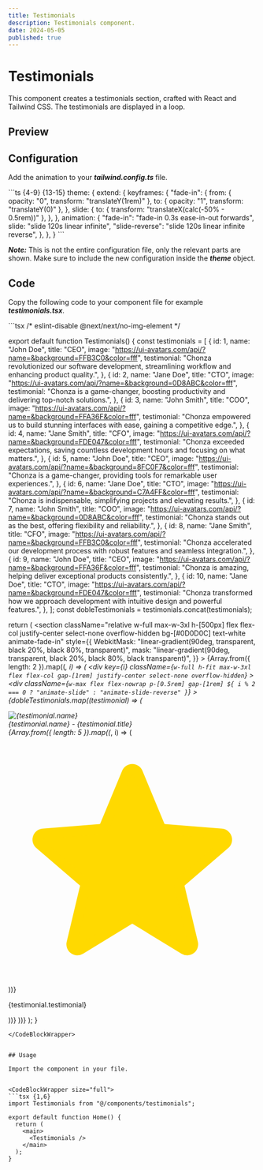 ```yaml
---
title: Testimonials
description: Testimonials component.
date: 2024-05-05
published: true
---
```


# Testimonials

This component creates a testimonials section, crafted with React and Tailwind CSS. The testimonials are displayed in a loop.

## Preview

<ComponentPreview name="testimonials"/> 

## Configuration

Add the animation to your ***tailwind.config.ts*** file.

<CodeBlockWrapper size="full">
```ts {4-9} {13-15}
  theme: {
    extend: {
      keyframes: {
        "fade-in": {
          from: { opacity: "0", transform: "translateY(1rem)" },
          to: { opacity: "1", transform: "translateY(0)" },
        },
        slide: {
          to: { transform: "translateX(calc(-50% - 0.5rem))" },
        },
      },
      animation: {
        "fade-in": "fade-in 0.3s ease-in-out forwards",
        slide: "slide 120s linear infinite",
        "slide-reverse": "slide 120s linear infinite reverse",
      },
    },
  }
```
</CodeBlockWrapper>

***Note:*** This is not the entire configuration file, only the relevant parts are shown. Make sure to include the new configuration inside the ***theme*** object.

## Code

Copy the following code to your component file for example ***testimonials.tsx***.

<CodeBlockWrapper size="wrapper">
```tsx
/* eslint-disable @next/next/no-img-element */

export default function Testimonials() {
  const testimonials = [
    {
      id: 1,
      name: "John Doe",
      title: "CEO",
      image: "https://ui-avatars.com/api/?name=&background=FFB3C0&color=fff",
      testimonial:
        "Chonza revolutionized our software development, streamlining workflow and enhancing product quality.",
    },
    {
      id: 2,
      name: "Jane Doe",
      title: "CTO",
      image: "https://ui-avatars.com/api/?name=&background=0D8ABC&color=fff",
      testimonial:
        "Chonza is a game-changer, boosting productivity and delivering top-notch solutions.",
    },
    {
      id: 3,
      name: "John Smith",
      title: "COO",
      image: "https://ui-avatars.com/api/?name=&background=FFA36F&color=fff",
      testimonial:
        "Chonza empowered us to build stunning interfaces with ease, gaining a competitive edge.",
    },
    {
      id: 4,
      name: "Jane Smith",
      title: "CFO",
      image: "https://ui-avatars.com/api/?name=&background=FDE047&color=fff",
      testimonial:
        "Chonza exceeded expectations, saving countless development hours and focusing on what matters.",
    },
    {
      id: 5,
      name: "John Doe",
      title: "CEO",
      image: "https://ui-avatars.com/api/?name=&background=8FC0F7&color=fff",
      testimonial:
        "Chonza is a game-changer, providing tools for remarkable user experiences.",
    },
    {
      id: 6,
      name: "Jane Doe",
      title: "CTO",
      image: "https://ui-avatars.com/api/?name=&background=C7A4FF&color=fff",
      testimonial:
        "Chonza is indispensable, simplifying projects and elevating results.",
    },
    {
      id: 7,
      name: "John Smith",
      title: "COO",
      image: "https://ui-avatars.com/api/?name=&background=0D8ABC&color=fff",
      testimonial:
        "Chonza stands out as the best, offering flexibility and reliability.",
    },
    {
      id: 8,
      name: "Jane Smith",
      title: "CFO",
      image: "https://ui-avatars.com/api/?name=&background=FFB3C0&color=fff",
      testimonial:
        "Chonza accelerated our development process with robust features and seamless integration.",
    },
    {
      id: 9,
      name: "John Doe",
      title: "CEO",
      image: "https://ui-avatars.com/api/?name=&background=FFA36F&color=fff",
      testimonial:
        "Chonza is amazing, helping deliver exceptional products consistently.",
    },
    {
      id: 10,
      name: "Jane Doe",
      title: "CTO",
      image: "https://ui-avatars.com/api/?name=&background=FDE047&color=fff",
      testimonial:
        "Chonza transformed how we approach development with intuitive design and powerful features.",
    },
  ];
  const dobleTestimonials = testimonials.concat(testimonials);

  return (
    <section
      className="relative w-full max-w-3xl h-[500px] flex flex-col justify-center select-none overflow-hidden bg-[#0D0D0C] text-white animate-fade-in"
      style={{
        WebkitMask:
          "linear-gradient(90deg, transparent, black 20%, black 80%, transparent)",
        mask: "linear-gradient(90deg, transparent, black 20%, black 80%, black transparent)",
      }}
    >
      {Array.from({ length: 2 }).map((_, i) => (
        <div
          key={i}
          className={`w-full h-fit max-w-3xl flex flex-col gap-[1rem] justify-center select-none overflow-hidden`}
        >
          <div
            className={`w-max flex flex-nowrap p-[0.5rem] gap-[1rem] ${
              i % 2 === 0 ? "animate-slide" : "animate-slide-reverse"
            }`}
          >
            {dobleTestimonials.map((testimonial) => (
              <div
                key={testimonial.id}
                className="w-[330px] flex flex-col items-center gap-2 justify-center border bg-[#10100F] border-[#303030] rounded-[1rem] p-2"
              >
                <div className="w-full items-center flex gap-2">
                  <div className="relative flex justify-center items-center h-10 w-10 shrink-0 overflow-hidden rounded-full">
                    <img
                      src={testimonial.image}
                      alt={testimonial.name}
                      loading="eager"
                      className="aspect-square h-full w-full"
                    />
                  </div>
                  <div className="flex flex-col">
                    <span className="text-sm font-semibold">
                      {testimonial.name} - {testimonial.title}
                    </span>
                    <div className="flex gap-1">
                      {Array.from({ length: 5 }).map((_, i) => (
                        <svg
                          key={i}
                          fill="#ffd900"
                          viewBox="0 0 24 24"
                          strokeWidth={1.5}
                          stroke="#ffd900"
                          className="w-4 h-4"
                        >
                          <path
                            strokeLinecap="round"
                            strokeLinejoin="round"
                            d="M11.48 3.499a.562.562 0 0 1 1.04 0l2.125 5.111a.563.563 0 0 0 .475.345l5.518.442c.499.04.701.663.321.988l-4.204 3.602a.563.563 0 0 0-.182.557l1.285 5.385a.562.562 0 0 1-.84.61l-4.725-2.885a.562.562 0 0 0-.586 0L6.982 20.54a.562.562 0 0 1-.84-.61l1.285-5.386a.562.562 0 0 0-.182-.557l-4.204-3.602a.562.562 0 0 1 .321-.988l5.518-.442a.563.563 0 0 0 .475-.345L11.48 3.5Z"
                          />
                        </svg>
                      ))}
                    </div>
                  </div>
                </div>
                <div className="h-full flex justify-start">
                  <p className="text-xs font-medium">
                    {testimonial.testimonial}
                  </p>
                </div>
              </div>
            ))}
          </div>
        </div>
      ))}
    </section>
  );
}
```
</CodeBlockWrapper>


## Usage

Import the component in your file.


<CodeBlockWrapper size="full">
```tsx {1,6}
import Testimonials from "@/components/testimonials";

export default function Home() {
  return (
    <main>
      <Testimonials />
    </main>
  );
}
```
</CodeBlockWrapper>